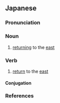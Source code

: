 ==Japanese==
{{ja-kanjitab|き|とう|yomi=o}}

===Pronunciation===
{{ja-pron|yomi=o|きとう|acc=0|acc_ref=DJR}}

===Noun===
{{ja-noun|きとう}}

# [[returning]] to the [[east]]

===Verb===
{{ja-verb-suru|きとう}}

# [[return]] to the [[east]]

====Conjugation====
{{ja-suru|きとう}}

===References===
<references/>